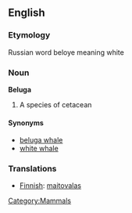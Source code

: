 {{wikipedia2|Beluga}} <!-- Avoids redirect -->
==English==
===Etymology===
Russian word beloye meaning white

===Noun===
'''Beluga'''

# A species of cetacean 

====Synonyms====
*[[beluga whale]]
*[[white whale]]

===Translations===
* [[Finnish]]: [[maitovalas]]

[[Category:Mammals]]